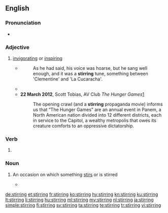 ==English==

===Pronunciation===
* {{audio|En-us-stirring.ogg|Audio (US)|lang=en}}

===Adjective===
{{head|en|adjective}}

# [[invigorating]] or [[inspiring]]
#* {{RQ:Orwell Animal Farm|1}}
#*: As he had said, his voice was hoarse, but he sang well enough, and it was a '''stirring''' tune, something between 'Clementine' and 'La Cucaracha'.
#* {{quote-journal
|date=March 1, 2011
|author=Phil McNulty
|title=Chelsea 2 - 1 Man Utd
|work=BBC
|url=http://news.bbc.co.uk/sport2/hi/football/eng_prem/9405635.stm
|page=
|passage=But Chelsea, who left Didier Drogba on the bench as coach Carlo Ancelotti favoured Fernando Torres, staged a '''stirring''' fightback to move up to fourth and keep United in their sights on a night when nothing other than victory would have kept the Blues in contention.}}
#* '''22 March 2012''', Scott Tobias, AV Club ''The Hunger Games''[http://www.avclub.com/articles/the-hunger-games,71293/]
#*: The opening crawl (and a '''stirring''' propaganda movie) informs us that “The Hunger Games” are an annual event in Panem, a North American nation divided into 12 different districts, each in service to the Capitol, a wealthy metropolis that owes its creature comforts to an oppressive dictatorship.

===Verb===
{{head|en|present participle}}

# {{present participle of|stir|lang=en|nocat=1}}

===Noun===
{{en-noun}}

# {{label|en|gerund of [[stir]]}} An occasion on which something [[stir]]s or is stirred
#* {{quote-journal|2009|January 16|Carter Dougherty|European Central Bank Cuts Key Rate|New York Times|url=http://www.nytimes.com/2009/01/16/business/16euro.html
|passage=The reduction takes the central bank back to where it was in December 2005, when it began raising its key rate despite objections from some political figures and many economists about choking the early '''stirrings''' of a recovery in growth.}}

[[de:stirring]]
[[et:stirring]]
[[fr:stirring]]
[[ko:stirring]]
[[hy:stirring]]
[[kn:stirring]]
[[ku:stirring]]
[[lt:stirring]]
[[li:stirring]]
[[hu:stirring]]
[[ml:stirring]]
[[my:stirring]]
[[nl:stirring]]
[[ja:stirring]]
[[simple:stirring]]
[[fi:stirring]]
[[sv:stirring]]
[[ta:stirring]]
[[te:stirring]]
[[tr:stirring]]
[[vi:stirring]]